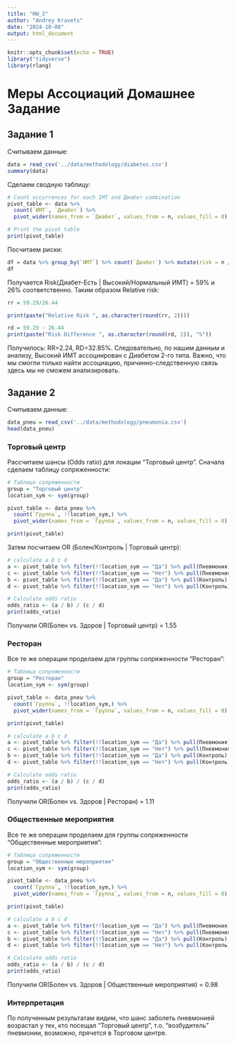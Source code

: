 ```yaml
---
title: "HW_2"
author: "Andrey Kravets"
date: "2024-10-08"
output: html_document
---
```


```r
knitr::opts_chunk$set(echo = TRUE)
library("tidyverse")
library(rlang)

```

# Меры Ассоциаций Домашнее Задание

## Задание 1

Считываем данные:

```r
data = read_csv('../data/methodology/diabetes.csv')
summary(data)
```

Сделаем сводную таблицу:

```r
# Count occurrences for each IMT and Диабет combination
pivot_table <- data %>%
  count(`ИМТ`, `Диабет`) %>%
  pivot_wider(names_from = `Диабет`, values_from = n, values_fill = 0) 

# Print the pivot table
print(pivot_table)
```

Посчитаем риски:

```r
df = data %>% group_by(`ИМТ`) %>% count(`Диабет`) %>% mutate(risk = n / sum(n) * 100)
df
```

Получается Risk(Диабет-Есть \| Высокий/Нормальный ИМТ) = 59% и 26% соответственно. Таким образом Relative risk:

```r
rr = 59.29/26.44

print(paste("Relative Risk ", as.character(round(rr, 2))))
```

```r
rd = 59.29 - 26.44
print(paste("Risk Difference ", as.character(round(rd, 2)), "%"))
```

Получилось: RR=2.24, RD=32.85%. Следовательно, по нашим данным и анализу, Высокий ИМТ ассоциирован с Диабетом 2-го типа. Важно, что мы смогли только найти ассоциацию, причинно-следственную связь здесь мы не сможем анализировать.

## Задание 2

Считываем данные:

```r
data_pneu = read_csv('../data/methodology/pneumonia.csv')
head(data_pneu)
```

### Торговый центр

Рассчитаем шансы (Odds ratio) для локации "Торговый центр". Сначала сделаем таблицу сопряженности:

```r
# Таблица сопряженности
group = "Торговый центр"
location_sym <- sym(group)

pivot_table <- data_pneu %>%
  count(`Группа`, !!location_sym,) %>%
  pivot_wider(names_from = `Группа`, values_from = n, values_fill = 0) 

print(pivot_table)
```

Затем посчитаем OR (Болен/Контроль \| Торговый центр):

```r
# calculate a b c d
a <- pivot_table %>% filter(!!location_sym == "Да") %>% pull(Пневмония)  # Pneumonia with "Да"
c <- pivot_table %>% filter(!!location_sym == "Нет") %>% pull(Пневмония) # Pneumonia with "Нет"
b <- pivot_table %>% filter(!!location_sym == "Да") %>% pull(Контроль)    # Control with "Да"
d <- pivot_table %>% filter(!!location_sym == "Нет") %>% pull(Контроль)   # Control with "Нет"

# Calculate odds ratio
odds_ratio <- (a / b) / (c / d)
print(odds_ratio)
```

Получили OR(Болен vs. Здоров \| Торговый центр) = 1.55

### Ресторан

Все те же операции проделаем для группы сопряженности "Ресторан":

```r
# Таблица сопряженности
group = "Ресторан"
location_sym <- sym(group)

pivot_table <- data_pneu %>%
  count(`Группа`, !!location_sym,) %>%
  pivot_wider(names_from = `Группа`, values_from = n, values_fill = 0) 

print(pivot_table)
```

```r
# calculate a b c d
a <- pivot_table %>% filter(!!location_sym == "Да") %>% pull(Пневмония)  # Pneumonia with "Да"
c <- pivot_table %>% filter(!!location_sym == "Нет") %>% pull(Пневмония) # Pneumonia with "Нет"
b <- pivot_table %>% filter(!!location_sym == "Да") %>% pull(Контроль)    # Control with "Да"
d <- pivot_table %>% filter(!!location_sym == "Нет") %>% pull(Контроль)   # Control with "Нет"

# Calculate odds ratio
odds_ratio <- (a / b) / (c / d)
print(odds_ratio)
```

Получили OR(Болен vs. Здоров \| Ресторан) = 1.11

### Общественные мероприятия

Все те же операции проделаем для группы сопряженности "Общественные мероприятия":
```r
# Таблица сопряженности
group = "Общественные мероприятия"
location_sym <- sym(group)

pivot_table <- data_pneu %>%
  count(`Группа`, !!location_sym,) %>%
  pivot_wider(names_from = `Группа`, values_from = n, values_fill = 0) 

print(pivot_table)
```

```r
# calculate a b c d
a <- pivot_table %>% filter(!!location_sym == "Да") %>% pull(Пневмония)  # Pneumonia with "Да"
c <- pivot_table %>% filter(!!location_sym == "Нет") %>% pull(Пневмония) # Pneumonia with "Нет"
b <- pivot_table %>% filter(!!location_sym == "Да") %>% pull(Контроль)    # Control with "Да"
d <- pivot_table %>% filter(!!location_sym == "Нет") %>% pull(Контроль)   # Control with "Нет"

# Calculate odds ratio
odds_ratio <- (a / b) / (c / d)
print(odds_ratio)
```

Получили OR(Болен vs. Здоров \| Общественные мероприятия) = 0.98

### Интерпретация

По полученным результатам видим, что шанс заболеть пневмонией возрастал у тех, кто посещал "Торговый центр", т.о. "возбудитель" пневмонии, возможно, прячется в Торговом центре.
